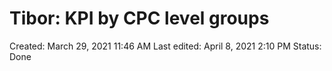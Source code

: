 # Tibor: KPI by CPC level groups

Created: March 29, 2021 11:46 AM
Last edited: April 8, 2021 2:10 PM
Status: Done